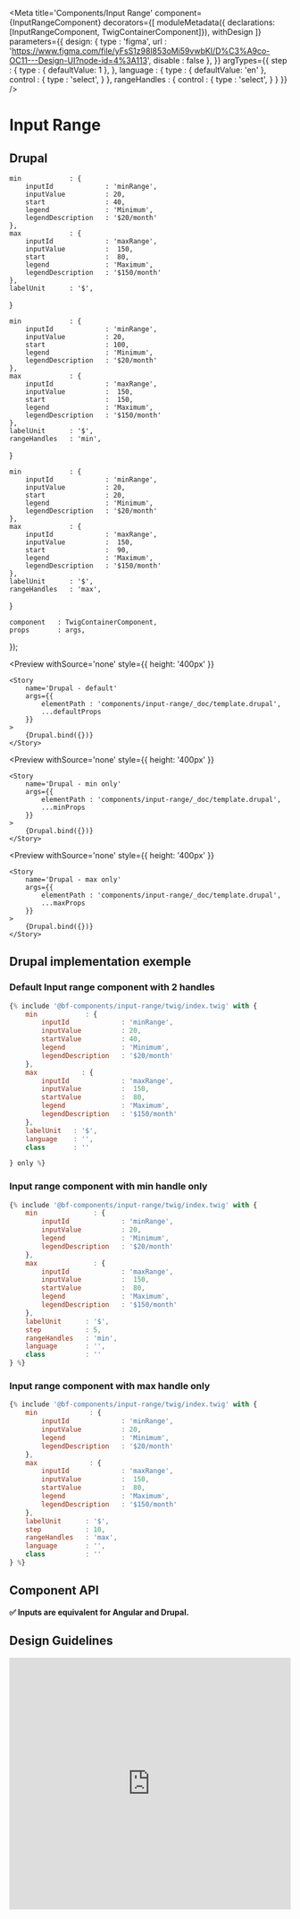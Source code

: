 
<Meta
    title='Components/Input Range'
    component={InputRangeComponent}
    decorators={[
        moduleMetadata({ declarations: [InputRangeComponent, TwigContainerComponent]}),
        withDesign
    ]}
    parameters={{
        design: {
            type    : 'figma',
            url     : 'https://www.figma.com/file/yFsS1z98l853oMi59vwbKI/D%C3%A9co-OC11---Design-UI?node-id=4%3A113',
            disable : false
        },
    }}
    argTypes={{
        step     : {
            type : { defaultValue: 1 },
        },
        language : {
            type : { defaultValue: 'en' },
            control : {
                type : 'select',
            }
        },
        rangeHandles : {
            control : {
                type : 'select',
            }
        }
    }}
/>

# Input Range

## Drupal

    min            : {
        inputId             : 'minRange',
        inputValue          : 20,
        start               : 40,
        legend              : 'Minimum',
        legendDescription   : '$20/month'
    },
    max            : {
        inputId             : 'maxRange',
        inputValue          :  150,
        start               :  80,
        legend              : 'Maximum',
        legendDescription   : '$150/month'
    },
    labelUnit      : '$',
}

    min            : {
        inputId             : 'minRange',
        inputValue          : 20,
        start               : 100,
        legend              : 'Minimum',
        legendDescription   : '$20/month'
    },
    max            : {
        inputId             : 'maxRange',
        inputValue          :  150,
        start               :  150,
        legend              : 'Maximum',
        legendDescription   : '$150/month'
    },
    labelUnit      : '$',
    rangeHandles   : 'min',
}

    min            : {
        inputId             : 'minRange',
        inputValue          : 20,
        start               : 20,
        legend              : 'Minimum',
        legendDescription   : '$20/month'
    },
    max            : {
        inputId             : 'maxRange',
        inputValue          :  150,
        start               :  90,
        legend              : 'Maximum',
        legendDescription   : '$150/month'
    },
    labelUnit      : '$',
    rangeHandles   : 'max',
}


    component   : TwigContainerComponent,
    props       : args,
});

<Preview
    withSource='none'
    style={{ height: '400px' }}
>
    <Story
        name='Drupal - default'
        args={{
            elementPath : 'components/input-range/_doc/template.drupal',
            ...defaultProps
        }}
    >
        {Drupal.bind({})}
    </Story>
</Preview>

<Preview
    withSource='none'
    style={{ height: '400px' }}
>
    <Story
        name='Drupal - min only'
        args={{
            elementPath : 'components/input-range/_doc/template.drupal',
            ...minProps
        }}
    >
        {Drupal.bind({})}
    </Story>
</Preview>

<Preview
    withSource='none'
    style={{ height: '400px' }}
>
    <Story
        name='Drupal - max only'
        args={{
            elementPath : 'components/input-range/_doc/template.drupal',
            ...maxProps
        }}
    >
        {Drupal.bind({})}
    </Story>
</Preview>


## Drupal implementation exemple

### Default Input range component with 2 handles

```jsx
{% include '@bf-components/input-range/twig/index.twig' with {
    min            : {
        inputId             : 'minRange',
        inputValue          : 20,
        startValue          : 40,
        legend              : 'Minimum',
        legendDescription   : '$20/month'
    },
    max           : {
        inputId             : 'maxRange',
        inputValue          :  150,
        startValue          :  80,
        legend              : 'Maximum',
        legendDescription   : '$150/month'
    },
    labelUnit   : '$',
    language    : '',
    class       : ''

} only %}
```
### Input range component with min handle only

```jsx
{% include '@bf-components/input-range/twig/index.twig' with {
    min              : {
        inputId             : 'minRange',
        inputValue          : 20,
        legend              : 'Minimum',
        legendDescription   : '$20/month'
    },
    max              : {
        inputId             : 'maxRange',
        inputValue          :  150,
        startValue          :  80,
        legend              : 'Maximum',
        legendDescription   : '$150/month'
    },
    labelUnit      : '$',
    step           : 5,
    rangeHandles   : 'min',
    language       : '',
    class          : ''
} %}
```
### Input range component with max handle only

```jsx
{% include '@bf-components/input-range/twig/index.twig' with {
    min             : {
        inputId             : 'minRange',
        inputValue          : 20,
        legend              : 'Minimum',
        legendDescription   : '$20/month'
    },
    max             : {
        inputId             : 'maxRange',
        inputValue          :  150,
        startValue          :  80,
        legend              : 'Maximum',
        legendDescription   : '$150/month'
    },
    labelUnit      : '$',
    step           : 10,
    rangeHandles   : 'max',
    language       : '',
    class          : ''
} %}
```


## Component API

**✅ Inputs are equivalent for Angular and Drupal.**

<Props of={InputRangeComponent} />


## Design Guidelines

<iframe width='100%' height='450' src='https://www.figma.com/embed?embed_host=share&url=https%3A%2F%2Fwww.figma.com%2Ffile%2FyFsS1z98l853oMi59vwbKI%2FD%25C3%25A9co-OC11---Design-UI%3Fnode-id%3D3410%253A214676' frameBorder='0' allowFullScreen></iframe>
